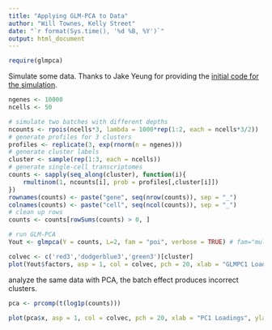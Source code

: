 ```yaml
---
title: "Applying GLM-PCA to Data"
author: "Will Townes, Kelly Street"
date: "`r format(Sys.time(), '%d %B, %Y')`"
output: html_document
---
```


```r
require(glmpca)
```

Simulate some data. Thanks to Jake Yeung for providing the [initial code for the simulation](https://github.com/willtownes/scrna2019/issues/2).

```r
ngenes <- 10000
ncells <- 50

# simulate two batches with different depths
ncounts <- rpois(ncells*3, lambda = 1000*rep(1:2, each = ncells*3/2))
# generate profiles for 3 clusters
profiles <- replicate(3, exp(rnorm(n = ngenes)))
# generate cluster labels
cluster <- sample(rep(1:3, each = ncells))
# generate single-cell transcriptomes 
counts <- sapply(seq_along(cluster), function(i){
	rmultinom(1, ncounts[i], prob = profiles[,cluster[i]])
})
rownames(counts) <- paste("gene", seq(nrow(counts)), sep = "_")
colnames(counts) <- paste("cell", seq(ncol(counts)), sep = "_")
# clean up rows
counts <- counts[rowSums(counts) > 0, ]

# run GLM-PCA
Yout <- glmpca(Y = counts, L=2, fam = "poi", verbose = TRUE) # fam="mult" gives same "ring"

colvec <- c('red3','dodgerblue3','green3')[cluster]
plot(Yout$factors, asp = 1, col = colvec, pch = 20, xlab = "GLMPC1 Loadings", ylab = "GLMPC2 Loadings", cex = 5, cex.lab = 1.5, cex.main = 1.5, main = "GLMPCA on Observed Space")
```

analyze the same data with PCA, the batch effect produces incorrect clusters.

```r
pca <- prcomp(t(log1p(counts)))

plot(pca$x, asp = 1, col = colvec, pch = 20, xlab = "PC1 Loadings", ylab = "PC2 Loadings", cex = 5, cex.lab = 1.5, cex.main = 1.5, main = "PCA on Observed Space")
```